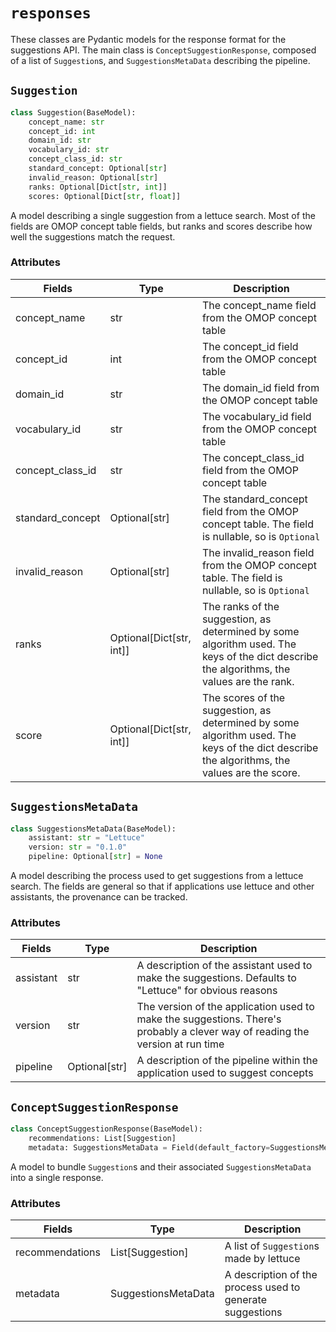 # `responses`
These classes are Pydantic models for the response format for the suggestions API.
The main class is `ConceptSuggestionResponse`, composed of a list of `Suggestion`s, and `SuggestionsMetaData` describing the pipeline.

## `Suggestion`

```python
class Suggestion(BaseModel):
    concept_name: str
    concept_id: int
    domain_id: str
    vocabulary_id: str
    concept_class_id: str
    standard_concept: Optional[str]
    invalid_reason: Optional[str]
    ranks: Optional[Dict[str, int]]
    scores: Optional[Dict[str, float]]
```

A model describing a single suggestion from a lettuce search.
Most of the fields are OMOP concept table fields, but ranks and scores describe how well the suggestions match the request.

### Attributes

| Fields | Type | Description |
|--------|------|-------------|
| concept_name | str | The concept_name field from the OMOP concept table |
| concept_id | int | The concept_id field from the OMOP concept table |
| domain_id | str | The domain_id field from the OMOP concept table |
| vocabulary_id | str | The vocabulary_id field from the OMOP concept table |
| concept_class_id | str | The concept_class_id field from the OMOP concept table |
| standard_concept | Optional[str] | The standard_concept field from the OMOP concept table. The field is nullable, so is `Optional` |
| invalid_reason | Optional[str] | The invalid_reason field from the OMOP concept table. The field is nullable, so is `Optional` |
| ranks | Optional[Dict[str, int]] | The ranks of the suggestion, as determined by some algorithm used. The keys of the dict describe the algorithms, the values are the rank. |
| score | Optional[Dict[str, int]] | The scores of the suggestion, as determined by some algorithm used. The keys of the dict describe the algorithms, the values are the score. |


## `SuggestionsMetaData`

```python
class SuggestionsMetaData(BaseModel):
    assistant: str = "Lettuce"
    version: str = "0.1.0"
    pipeline: Optional[str] = None
```

A model describing the process used to get suggestions from a lettuce search.
The fields are general so that if applications use lettuce and other assistants, the provenance can be tracked.

### Attributes

| Fields | Type | Description |
|--------|------|-------------|
| assistant | str | A description of the assistant used to make the suggestions. Defaults to "Lettuce" for obvious reasons |
| version | str | The version of the application used to make the suggestions. There's probably a clever way of reading the version at run time |
| pipeline | Optional[str] | A description of the pipeline within the application used to suggest concepts |

## `ConceptSuggestionResponse`

```python
class ConceptSuggestionResponse(BaseModel):
    recommendations: List[Suggestion]
    metadata: SuggestionsMetaData = Field(default_factory=SuggestionsMetaData)
```

A model to bundle `Suggestion`s and their associated `SuggestionsMetaData` into a single response.

### Attributes

| Fields | Type | Description |
|--------|------|-------------|
| recommendations | List[Suggestion] | A list of `Suggestion`s made by lettuce |
| metadata | SuggestionsMetaData | A description of the process used to generate suggestions |
